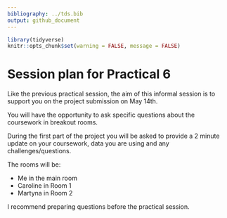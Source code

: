 ```yaml
---
bibliography: ../tds.bib
output: github_document
---
```


<!-- message to students, 2021-01-28 -->

```r
library(tidyverse)
knitr::opts_chunk$set(warning = FALSE, message = FALSE)
```

# Session plan for Practical 6

Like the previous practical session, the aim of this informal session is to support you on the project submission on May 14th.

You will have the opportunity to ask specific questions about the coursework in breakout rooms.

During the first part of the project you will be asked to provide a 2 minute update on your coursework, data you are using and any challenges/questions.

The rooms will be:

- Me in the main room
- Caroline in Room 1
- Martyna in Room 2

I recommend preparing questions before the practical session.